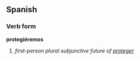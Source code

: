 ==Spanish==
===Verb form===
'''protegiéremos'''

# ''first-person plural subjunctive future of [[proteger]]''